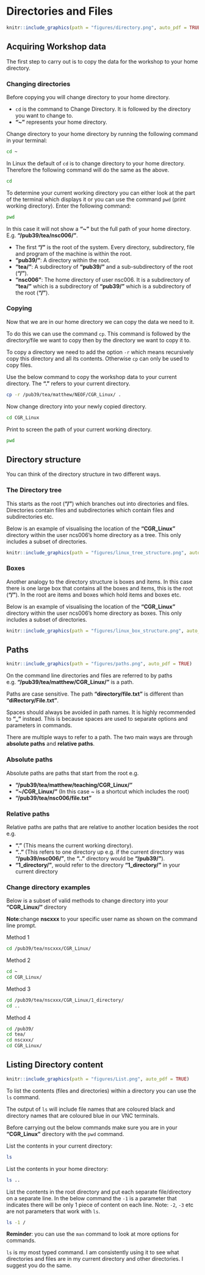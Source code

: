 # Directories and Files {#dirsandfiles}

```r
knitr::include_graphics(path = "figures/directory.png", auto_pdf = TRUE)
``` 

## Acquiring Workshop data

The first step to carry out is to copy the data for the workshop to your home directory.

### Changing directories
Before copying you will change directory to your home directory.

- `cd` is the command to Change Directory. It is followed by the directory you want to change to.
- __"\~"__ represents your home directory.

Change directory to your home directory by running the following command in your terminal:
```bash
cd ~ 
``` 

In Linux the default of `cd` is to change directory to your home directory. Therefore the following command will do the same as the above.
```bash
cd
``` 

To determine your current working directory you can either look at the part of the terminal which displays it or you can use the command `pwd` (print working directory). Enter the following command:
```bash
pwd
``` 

In this case it will not show a __"\~"__  but the full path of your home directory. E.g. __"/pub39/tea/nsc006/"__. 

- The first __"/"__ is the root of the system. Every directory, subdirectory, file and program of the machine is within the root.
- __"pub39/"__: A directory within the root.
- __"tea/"__: A subdirectory of __"pub39/"__ and a sub-subdirectory of the root (__"/"__).
- __"nsc006"__: The home directory of user nsc006. It is a subdirectory of __"tea/"__ which is a subdirectory of __"pub39/"__ which is a subdirectory of the root (__"/"__).

### Copying 
Now that we are in our home directory we can copy the data we need to it.

To do this we can use the command `cp`. This command is followed by the directory/file we want to copy then by the directory we want to copy it to. 

To copy a directory we need to add the option `-r` which means recursively copy this directory and all its contents. Otherwise `cp` can only be used to copy files.

Use the below command to copy the workshop data to your current directory. The __"."__ refers to your current directory.
```bash
cp -r /pub39/tea/matthew/NEOF/CGR_Linux/ .
``` 

Now change directory into your newly copied directory.
```bash
cd CGR_Linux
``` 

Print to screen the path of your current working directory.
```bash
pwd
``` 

## Directory structure
You can think of the directory structure in two different ways.

### The Directory tree
This starts as the root (__"/"__) which branches out into directories and files. Directories contain files and subdirectories which contain files and subdirectories etc.

Below is an example of visualising the location of the __"CGR_Linux"__ directory within the user ncs006’s home directory as a tree. This only includes a subset of directories.
```r
knitr::include_graphics(path = "figures/linux_tree_structure.png", auto_pdf = TRUE)
``` 

### Boxes
Another analogy to the directory structure is boxes and items. In this case there is one large box that contains all the boxes and items, this is the root (__"/"__). In the root are items and boxes which hold items and boxes etc.

Below is an example of visualising the location of the __"CGR_Linux"__ directory within the user ncs006’s home directory as boxes. This only includes a subset of directories.
```r
knitr::include_graphics(path = "figures/linux_box_structure.png", auto_pdf = TRUE)
``` 

## Paths
```r
knitr::include_graphics(path = "figures/paths.png", auto_pdf = TRUE)
``` 
On the command line directories and files are referred to by paths e.g. __"/pub39/tea/matthew/CGR_Linux/"__ is a path.

Paths are case sensitive. The path __"directory/file.txt"__ is different than __"diRectory/File.txt"__.

Spaces should always be avoided in path names. It is highly recommended to __"\_"__ instead. This is because spaces are used to separate options and parameters in commands.

There are multiple ways to refer to a path. The two main ways are through __absolute paths__ and __relative paths__.

### Absolute paths
Absolute paths are paths that start from the root e.g.

- __"/pub39/tea/matthew/teaching/CGR_Linux/"__
- __"~/CGR_Linux/"__ (In this case ~ is a shortcut which includes the root)
- __"/pub39/tea/nsc006/file.txt"__

### Relative paths
Relative paths are paths that are relative to another location besides the root e.g.

- __"."__ (This means the current working directory).
- __".."__ (This refers to one directory up e.g. if the current directory was __"/pub39/nsc006/"__, the __".."__ directory would be __"/pub39/"__).
- __"1_directory/"__, would refer to the directory __"1_directory/"__ in your current directory

### Change directory examples
Below is a subset of valid methods to change directory into your __"CGR_Linux/"__ directory

__Note__:change __nscxxx__ to your specific user name as shown on the command line prompt.

Method 1
```bash
cd /pub39/tea/nscxxx/CGR_Linux/
``` 
Method 2
```bash
cd ~
cd CGR_Linux/
``` 
Method 3
```bash
cd /pub39/tea/nscxxx/CGR_Linux/1_directory/
cd ..
``` 
Method 4
```bash
cd /pub39/
cd tea/
cd nscxxx/
cd CGR_Linux/
``` 

## Listing Directory content
```r
knitr::include_graphics(path = "figures/List.png", auto_pdf = TRUE)
``` 
To list the contents (files and directories) within a directory you can use the `ls` command. 

The output of `ls` will include file names that are coloured black and directory names that are coloured blue in our VNC terminals.

Before carrying out the below commands make sure you are in your __"CGR_Linux"__ directory with the `pwd` command.

List the contents in your current directory:
```bash
ls
``` 

List the contents in your home directory:
```bash
ls ..
``` 

List the contents in the root directory and put each separate file/directory on a separate line. In the below command the `-1` is a parameter that indicates there will be only 1 piece of content on each line. Note: `-2`, `-3` etc are not parameters that work with `ls`.
```bash
ls -1 /
``` 

__Reminder__: you can use the `man` command to look at more options for commands.

`ls` is my most typed command. I am consistently using it to see what directories and files are in my current directory and other directories. I suggest you do the same.

